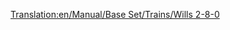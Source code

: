 [[Translation:en/Manual/Base Set/Trains/Wills 2-8-0]]
{{nl/Manual/Base Set/Trains/Treinen|Naam=Wills 2-8-0
|Afbeelding=[[File:en/Manual/Base Set/Trains/Wills280.png]]
|Kosten=£16,406 ($32.812)
|Snelheid=88 km/h (55 mph)
|Gewicht=145 t
|Kracht=1,100 hp (820 kW)
|Onderhoudskosten=£2,132 ($4.264)
|Ontworpen=1945
|Levensduur=21
|Capaciteit=N/A
|Omschrijving=The only steam locomotive in the sub-arctic and sub-tropical climates.
|Real-life=Various 2-8-0 trains exist. Which one the Transport Tycoon version is based on is at this moment not certain.<br/>
Some 2-8-0: [http://www.lner.info/locos/O/o.shtml] [http://www.lner.info/locos/P/p.shtml]
}}